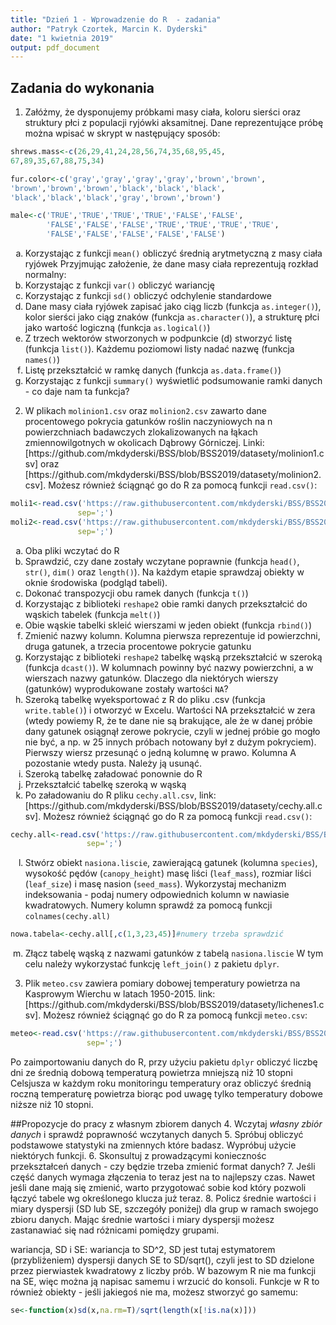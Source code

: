 ```yaml
---
title: "Dzień 1 - Wprowadzenie do R  - zadania"
author: "Patryk Czortek, Marcin K. Dyderski"
date: "1 kwietnia 2019"
output: pdf_document
---
```

## Zadania do wykonania

1. Załóżmy, że dysponujemy próbkami masy ciała, koloru sierści oraz struktury płci z populacji ryjówki aksamitnej. Dane reprezentujące próbę można wpisać w skrypt w następujący sposób: 
```r
shrews.mass<-c(26,29,41,24,28,56,74,35,68,95,45,
67,89,35,67,88,75,34)

fur.color<-c('gray','gray','gray','gray','brown','brown',
'brown','brown','brown','black','black','black',
'black','black','black','gray','brown','brown')

male<-c('TRUE','TRUE','TRUE','TRUE','FALSE','FALSE', 
        'FALSE','FALSE','FALSE','TRUE','TRUE','TRUE','TRUE',
        'FALSE','FALSE','FALSE','FALSE','FALSE')

```

a)	Korzystając z funkcji `mean()` obliczyć średnią arytmetyczną z masy ciała ryjówek
Przyjmując założenie, że dane masy ciała reprezentują rozkład normalny:
b)	Korzystając z funkcji `var()` obliczyć wariancję
c)	Korzystając z funkcji `sd()` obliczyć odchylenie standardowe
d)	Dane masy ciała ryjówek zapisać jako ciąg liczb (funkcja `as.integer()`), kolor sierści jako ciąg znaków (funkcja `as.character()`), a strukturę płci jako wartość logiczną (funkcja `as.logical()`)
e)	Z trzech wektorów stworzonych w podpunkcie (d) stworzyć listę (funkcja `list()`). Każdemu poziomowi listy nadać nazwę (funkcja `names()`)
f)	Listę przekształcić w ramkę danych (funkcja `as.data.frame()`)
g) Korzystając z funkcji `summary()` wyświetlić podsumowanie ramki danych - co daje nam ta funkcja?

2. W plikach `molinion1.csv` oraz `molinion2.csv` zawarto dane procentowego pokrycia gatunków roślin naczyniowych na n powierzchniach badawczych zlokalizowanych na łąkach zmiennowilgotnych w okolicach Dąbrowy Górniczej.
Linki: [https://github.com/mkdyderski/BSS/blob/BSS2019/datasety/molinion1.csv] oraz [https://github.com/mkdyderski/BSS/blob/BSS2019/datasety/molinion2.csv]. Możesz również ściągnąć go do R za pomocą funkcji `read.csv()`:
```r
moli1<-read.csv('https://raw.githubusercontent.com/mkdyderski/BSS/BSS2019/datasety/molinion1.csv',
               sep=';')
moli2<-read.csv('https://raw.githubusercontent.com/mkdyderski/BSS/BSS2019/datasety/molinion2.csv',
               sep=';')
```
a)	Oba pliki wczytać do R
b)	Sprawdzić, czy dane zostały wczytane poprawnie (funkcja `head()`, `str()`, `dim()` oraz `length()`). Na każdym etapie sprawdzaj obiekty w oknie środowiska (podgląd tabeli).
c)	Dokonać transpozycji obu ramek danych (funkcja `t()`)
d)	Korzystając z biblioteki `reshape2` obie ramki danych przekształcić do wąskich tabelek (funkcja `melt()`)
e)	Obie wąskie tabelki skleić wierszami w jeden obiekt (funkcja `rbind()`)
f)	Zmienić nazwy kolumn. Kolumna pierwsza reprezentuje id powierzchni, druga gatunek, a trzecia procentowe pokrycie gatunku
g)	Korzystając z biblioteki `reshape2` tabelkę wąską przekształcić w szeroką (funkcja `dcast()`). W kolumnach powinny być nazwy powierzchni, a w wierszach nazwy gatunków. Dlaczego dla niektórych wierszy (gatunków) wyprodukowane zostały wartości `NA`?
h)	Szeroką tabelkę wyeksportować z R do pliku .csv (funkcja `write.table()`) i otworzyć w Excelu. Wartości NA przekształcić w zera (wtedy powiemy R, że te dane nie są brakujące, ale że w danej próbie dany gatunek osiągnął zerowe pokrycie, czyli w jednej próbie go mogło nie być, a np. w 25 innych próbach notowany był z dużym pokryciem). Pierwszy wiersz przesunąć o jedną kolumnę w prawo. Kolumna A pozostanie wtedy pusta. Należy ją usunąć.
i)	Szeroką tabelkę załadować ponownie do R
j)	Przekształcić tabelkę szeroką w wąską
k)	Po załadowaniu do R pliku `cechy.all.csv`, link: [https://github.com/mkdyderski/BSS/blob/BSS2019/datasety/cechy.all.csv]. Możesz również ściągnąć go do R za pomocą funkcji `read.csv()`:
```r
cechy.all<-read.csv('https://raw.githubusercontent.com/mkdyderski/BSS/BSS2019/datasety/cechy.all.csv',
                 sep=';')
```
l) Stwórz obiekt `nasiona.liscie`, zawierającą gatunek (kolumna `species`), wysokość pędów (`canopy_height`) masę liści (`leaf_mass`), rozmiar liści (`leaf_size`) i masę nasion (`seed_mass`). Wykorzystaj mechanizm indeksowania - podaj numery odpowiednich kolumn w nawiasie kwadratowych. Numery kolumn sprawdź za pomocą funkcji `colnames(cechy.all)`
```r
nowa.tabela<-cechy.all[,c(1,3,23,45)]#numery trzeba sprawdzić
```
m) Złącz tabelę wąską z nazwami gatunków z tabelą `nasiona.liscie` W tym celu należy wykorzystać funkcję `left_join()` z pakietu `dplyr`. 

3.  Plik `meteo.csv` zawiera pomiary dobowej temperatury powietrza na Kasprowym Wierchu w latach 1950-2015. link: [https://github.com/mkdyderski/BSS/blob/BSS2019/datasety/lichenes1.csv]. Możesz również ściągnąć go do R za pomocą funkcji `meteo.csv`:
```r
meteo<-read.csv('https://raw.githubusercontent.com/mkdyderski/BSS/BSS2019/datasety/meteo.csv',
                 sep=';')
```

Po zaimportowaniu danych do R, przy użyciu pakietu `dplyr` obliczyć liczbę dni ze średnią dobową temperaturą powietrza mniejszą niż 10 stopni Celsjusza w każdym roku monitoringu temperatury oraz obliczyć średnią roczną temperaturę powietrza biorąc pod uwagę tylko temperatury dobowe niższe niż 10 stopni.


##Propozycje do pracy z własnym zbiorem danych
4. Wczytaj *własny zbiór danych* i sprawdź poprawność wczytanych danych
5. Spróbuj obliczyć podstawowe statystyki na zmiennych które badasz. Wypróbuj użycie niektórych funkcji. 
6. Skonsultuj z prowadzącymi koniecznośc przekształceń danych - czy będzie trzeba zmienić format danych? 
7. Jeśli część danych wymaga złączenia to teraz jest na to najlepszy czas. Nawet jeśli dane mają się zmienić, warto przygotować sobie kod który pozwoli łączyć tabele wg określonego klucza już teraz.
8. Policz średnie wartości i miary dyspersji (SD lub SE, szczegóły poniżej) dla grup w ramach swojego zbioru danych. Mając średnie wartości i miary dyspersji możesz zastanawiać się nad różnicami pomiędzy grupami. 

wariancja, SD i SE:
wariancja to SD^2, SD jest tutaj estymatorem (przybliżeniem) dyspersji danych
SE to SD/sqrt(), czyli jest to SD dzielone przez pierwiastek kwadratowy z liczby prób. W bazowym R nie ma funkcji na SE, więc można ją napisac samemu i wrzucić do konsoli. Funkcje w R to również obiekty - jeśli jakiegoś nie ma, możesz stworzyć go samemu:
```r
se<-function(x)sd(x,na.rm=T)/sqrt(length(x[!is.na(x)]))
```

